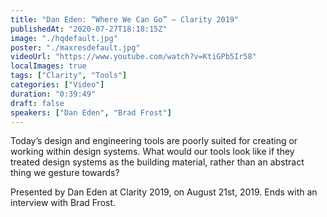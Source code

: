 ```yaml
---
title: "Dan Eden: “Where We Can Go” — Clarity 2019"
publishedAt: "2020-07-27T18:18:15Z"
image: "./hqdefault.jpg"
poster: "./maxresdefault.jpg"
videoUrl: "https://www.youtube.com/watch?v=KtiGPb5Ir58"
localImages: true
tags: ["Clarity", "Tools"]
categories: ["Video"]
duration: "0:39:49"
draft: false
speakers: ["Dan Eden", "Brad Frost"]
---
```


Today’s design and engineering tools are poorly suited for creating or working within design systems. What would our tools look like if they treated design systems as the building material, rather than an abstract thing we gesture towards?

Presented by Dan Eden at Clarity 2019, on August 21st, 2019. Ends with an interview with Brad Frost.
